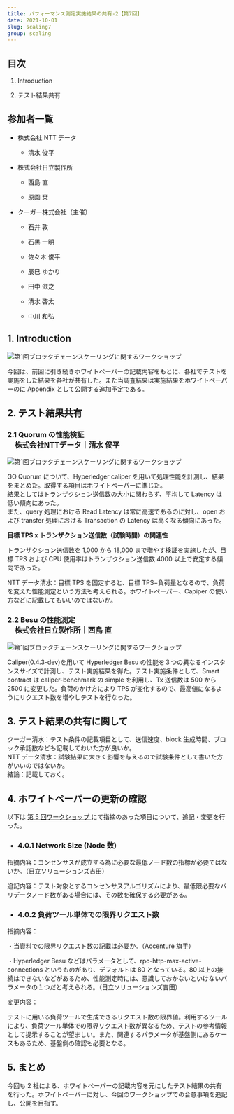 ```yaml
---
title: パフォーマンス測定実施結果の共有-2【第7回】
date: 2021-10-01
slug: scaling7
group: scaling
---
```


## 目次

1. Introduction

2. テスト結果共有

## 参加者一覧

- 株式会社 NTT データ

  - 清水 俊平

- 株式会社日立製作所

  - 西島 直

  - 原園 栞

- クーガー株式会社（主催）

  - 石井 敦

  - 石黒 一明

  - 佐々木 俊平

  - 辰巳 ゆかり

  - 田中 滋之

  - 清水 啓太

  - 中川 和弘

## 1. Introduction

![第1回ブロックチェーンスケーリングに関するワークショップ](./images/img1.jpg)


今回は、前回に引き続きホワイトペーパーの記載内容をもとに、各社でテストを実施をした結果を各社が共有した。また当調査結果は実施結果をホワイトペーパーのに Appendix として公開する追加予定である。

## 2. テスト結果共有

### 2.1 Quorum の性能検証

<p style="margin-top: -1em;font-weight: bold;font-size: 1.2em;margin-left: 1em;">
  株式会社NTTデータ｜清水 俊平
</p>

![第1回ブロックチェーンスケーリングに関するワークショップ](./images/img2.jpg)

GO Quorum について、Hyperledger caliper を用いて処理性能を計測し、結果をまとめた。取得する項目はホワイトペーパーに準じた。 <br/>
結果としてはトランザクション送信数の大小に関わらず、平均して Latency は低い傾向にあった。 <br/>
また、query 処理における Read Latency は常に高速であるのに対し、open および transfer 処理における Transaction の Latency は高くなる傾向にあった。

**目標 TPS x トランザクション送信数（試験時間）の関連性**

トランザクション送信数を 1,000 から 18,000 まで増やす検証を実施したが、目標 TPS および CPU 使用率はトランザクション送信数 4000 以上で安定する傾向であった。

NTT データ清水：目標 TPS を固定すると、目標 TPS=負荷量となるので、負荷を変えた性能測定という方法も考えられる。ホワイトペーパー、Capiper の使い方などに記載してもいいのではないか。

### 2.2 Besu の性能測定

<p style="margin-top: -1em;font-weight: bold;font-size: 1.2em;margin-left: 1em;">
  株式会社日立製作所｜西島 直
</p>

![第1回ブロックチェーンスケーリングに関するワークショップ](./images/img3.jpg)

Caliper(0.4.3-dev)を用いて Hyperledger Besu の性能を３つの異なるインスタンスサイズで計測し、テスト実施結果を得た。テスト実施条件として、Smart contract は caliper-benchmark の simple を利用し、Tx 送信数は 500 から 2500 に変更した。負荷のかけ方により TPS が変化するので、最高値になるようにリクエスト数を増やしテストを行なった。

## 3. テスト結果の共有に関して

クーガー清水：テスト条件の記載項目として、送信速度、block 生成時間、ブロック承認数なども記載しておいた方が良いか。 <br/>
NTT データ清水：試験結果に大きく影響を与えるので試験条件として書いた方がいいのではないか。 <br/>
結論：記載しておく。

## 4. ホワイトペーパーの更新の確認

以下は <a href="https://ethereum-terakoya.org/scaling/scaling5" target="_blank"> 第 5 回ワークショップ </a> にて指摘のあった項目について、追記・変更を行った。

- ### 4.0.1 Network Size (Node 数)

指摘内容：コンセンサスが成立する為に必要な最低ノード数の指標が必要ではないか。（日立ソリューションズ吉田）

追記内容：テスト対象とするコンセンサスアルゴリズムにより、最低限必要なバリデータノード数がある場合には、その数を確保する必要がある。

- ### 4.0.2 負荷ツール単体での限界リクエスト数

指摘内容：

・当資料での限界リクエスト数の記載は必要か。（Accenture 旗手）

・Hyperledger Besu などはパラメータとして、rpc-http-max-active-connections というものがあり、デフォルトは 80 となっている。80 以上の接続はできないなどがあるため、性能測定時には、意識しておかないといけないパラメータの１つだと考えられる。（日立ソリューションズ吉田）

変更内容：

テストに用いる負荷ツールで生成できるリクエスト数の限界値。利用するツールにより、負荷ツール単体での限界リクエスト数が異なるため、テストの参考情報として提示することが望ましい。また、関連するパラメータが基盤側にあるケースもあるため、基盤側の確認も必要となる。

## 5. まとめ

今回も 2 社による、ホワイトペーパーの記載内容を元にしたテスト結果の共有を行った。ホワイトペーパーに対し、今回のワークショップでの合意事項を追記し、公開を目指す。
